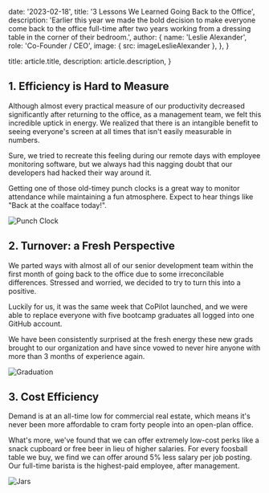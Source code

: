 
  date: '2023-02-18',
  title: '3 Lessons We Learned Going Back to the Office',
  description:
    'Earlier this year we made the bold decision to make everyone come back to the office full-time after two years working from a dressing table in the corner of their bedroom.',
  author: {
    name: 'Leslie Alexander',
    role: 'Co-Founder / CEO',
    image: { src: imageLeslieAlexander },
  },
}

  title: article.title,
  description: article.description,
}

## 1. Efficiency is Hard to Measure

Although almost every practical measure of our productivity decreased significantly after returning to the office, as a management team, we felt this incredible uptick in energy. We realized that there is an intangible benefit to seeing everyone's screen at all times that isn't easily measurable in numbers.

Sure, we tried to recreate this feeling during our remote days with employee monitoring software, but we always had this nagging doubt that our developers had hacked their way around it.

<TopTip>
  Getting one of those old-timey punch clocks is a great way to monitor
  attendance while maintaining a fun atmosphere. Expect to hear things like
  "Back at the coalface today!".
</TopTip>

![Punch Clock](./punch-clock.jpg)

## 2. Turnover: a Fresh Perspective

We parted ways with almost all of our senior development team within the first month of going back to the office due to some irreconcilable differences. Stressed and worried, we decided to try to turn this into a positive.

Luckily for us, it was the same week that CoPilot launched, and we were able to replace everyone with five bootcamp graduates all logged into one GitHub account.

We have been consistently surprised at the fresh energy these new grads brought to our organization and have since vowed to never hire anyone with more than 3 months of experience again.

![Graduation](./graduation.jpg)

## 3. Cost Efficiency

Demand is at an all-time low for commercial real estate, which means it's never been more affordable to cram forty people into an open-plan office.

What's more, we've found that we can offer extremely low-cost perks like a snack cupboard or free beer in lieu of higher salaries. For every foosball table we buy, we find we can offer around 5% less salary per job posting. Our full-time barista is the highest-paid employee, after management.

![Jars](./jars.jpg)
